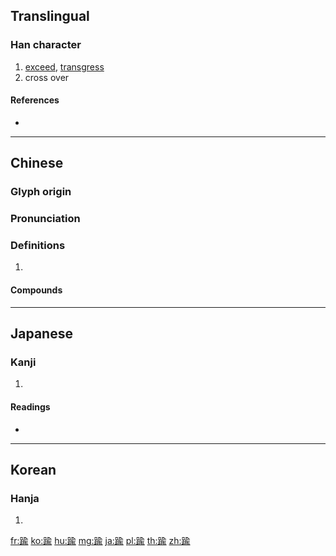 {{character info/new}}
{{also|逾}}
==Translingual==

===Han character===
{{Han char|rn=157|rad=足|as=09|sn=16|four=68121|canj=RMOMN}}

# [[exceed]], [[transgress]]
# cross over

====References====
* {{Han ref|kx=1229.110|dkj=37675|dj=1701.140|hdz=63724.060|uh=8E30|ud=36400|bh=EBC6|bd=60358}}

----

==Chinese==
{{zh-forms}}

===Glyph origin===
{{Han etym}}

===Pronunciation===
{{zh-pron
|m=yáo
|c=jyu4,jyu6
|h=pfs=
|md=
|mn=
|w=
|mc=y
|oc=y
|cat=
}}

===Definitions===
{{zh-hanzi}}

# {{rfdef|lang=zh}}

====Compounds====
{{zh-der|不可踰越|徑踰|不踰矩|氣踰霄漢|踰牆鑽隙|踰封|足不踰戶|踰牆|踰垣|賞不踰時|踰侈|行不踰方|踰越|鑽穴踰牆|蕩檢踰閑|鑽隙踰牆|賞不踰日|鑽穴踰垣|踰矩|踰閑蕩檢|踰閑|踰言|踰牆鑽穴|踰牆避命|踰等}}

----

==Japanese==

===Kanji===
{{ja-kanji|grade=|rs=足09}}

# {{defn|lang=ja|sort=足09}}

====Readings====
* {{ja-readings|on=[[ゆ]] (yu), [[よう]] (yō)|kun=[[こえる]] (koeru)|nanori=}}

----

==Korean==

===Hanja===
{{ko-hanja|hangeul=유|eumhun=|rv=yu|mr=yu|y=yu}}

# {{defn|lang=ko|sort=足09}}

[[fr:踰]]
[[ko:踰]]
[[hu:踰]]
[[mg:踰]]
[[ja:踰]]
[[pl:踰]]
[[th:踰]]
[[zh:踰]]
